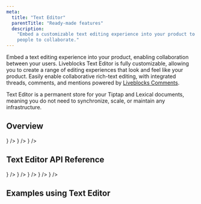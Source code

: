 ```yaml
---
meta:
  title: "Text Editor"
  parentTitle: "Ready-made features"
  description:
    "Embed a customizable text editing experience into your product to enable
    people to collaborate."
---
```


Embed a text editing experience into your product, enabling collaboration
between your users. Liveblocks Text Editor is fully customizable, allowing you
to create a range of editing experiences that look and feel like your product.
Easily enable collaborative rich-text editing, with integrated threads,
comments, and mentions powered by
[Liveblocks Comments](/docs/ready-made-features/comments).

Text Editor is a permanent store for your Tiptap and Lexical documents, meaning
you do not need to synchronize, scale, or maintain any infrastructure.

## Overview

<ListGrid columns={2}>
  <DocsCard
    type="technology"
    title="Tiptap"
    href="/docs/ready-made-features/text-editor/tiptap"
    description="Add collaboration to Tiptap"
    visual={<DocsTiptapIcon className="fill-product-icon-brand h-auto w-6" />}
  />
  <DocsCard
    type="technology"
    title="BlockNote"
    href="/docs/ready-made-features/text-editor/blocknote"
    description="Add collaboration to BlockNote"
    visual={
      <DocsBlocknotejsIcon className="fill-product-icon-brand h-auto w-6" />
    }
  />
  <DocsCard
    type="technology"
    title="Lexical"
    href="/docs/ready-made-features/text-editor/lexical"
    description="Add collaboration to Lexical"
    visual={<DocsLexicalIcon className="fill-product-icon-brand h-auto w-6" />}
  />
</ListGrid>

## Text Editor API Reference

<ListGrid columns={2}>
  <DocsCard
    type="technology"
    title="Tiptap React"
    href="/docs/api-reference/liveblocks-react-tiptap"
    description="@liveblocks/react-tiptap"
    visual={<DocsReactIcon />}
  />
  <DocsCard
    type="technology"
    title="BlockNote React"
    href="/docs/api-reference/liveblocks-react-blocknote"
    description="@liveblocks/react-blocknote"
    visual={<DocsReactIcon />}
  />
  <DocsCard
    type="technology"
    title="Lexical React"
    href="/docs/api-reference/liveblocks-react-lexical"
    description="@liveblocks/react-lexical"
    visual={<DocsReactIcon />}
  />
  <DocsCard
    type="technology"
    title="ProseMirror Node"
    href="/docs/api-reference/liveblocks-node-prosemirror"
    description="@liveblocks/node-prosemirror"
    visual={<DocsApiIcon />}
  />
  <DocsCard
    type="technology"
    title="Lexical Node"
    href="/docs/api-reference/liveblocks-node-lexical"
    description="@liveblocks/node-lexical"
    visual={<DocsApiIcon />}
  />
</ListGrid>

## Examples using Text Editor

<ListGrid columns={2}>
  <ExampleCard
    example={{
      title: "Collaborative text editor",
      slug: "collaborative-text-editor/lexical",
      image: "/images/examples/thumbnails/text-editor.jpg",
    }}
    technologies={["nextjs"]}
    openInNewWindow
  />
  <ExampleCard
    example={{
      title: "Advanced collaborative text editor",
      slug: "collaborative-text-editor-advanced/nextjs-tiptap-advanced",
      image: "/images/examples/thumbnails/text-editor-advanced.jpg",
    }}
    technologies={["nextjs"]}
    openInNewWindow
  />
  <ExampleCard
    example={{
      title: "Linear-like issue tracker",
      slug: "linear-like-issue-tracker",
      image: "/images/examples/thumbnails/linear-like-issue-tracker.jpg",
    }}
    technologies={["nextjs"]}
    openInNewWindow
  />
  <ExampleCard
    example={{
      title: "Notion-like AI editor",
      slug: "notion-like-ai-editor",
      image: "/images/examples/thumbnails/notion-like-ai-editor.png",
    }}
    technologies={["nextjs"]}
    openInNewWindow
  />
</ListGrid>

